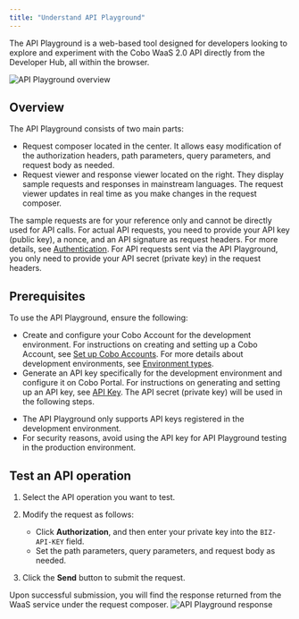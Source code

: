 ```yaml
---
title: "Understand API Playground"
---
```


The API Playground is a web-based tool designed for developers looking to explore and experiment with the Cobo WaaS 2.0 API directly from the Developer Hub, all within the browser.

![API Playground overview](/v2/images/api-reference/playground-overview.png)

## Overview

The API Playground consists of two main parts:

- Request composer located in the center. It allows easy modification of the authorization headers, path parameters, query parameters, and request body as needed.
- Request viewer and response viewer located on the right. They display sample requests and responses in mainstream languages. The request viewer updates in real time as you make changes in the request composer.

<Note>The sample requests are for your reference only and cannot be directly used for API calls. For actual API requests, you need to provide your API key (public key), a nonce, and an API signature as request headers. For more details, see <a href="/v2/guides/overview/cobo-auth">Authentication</a>. For API requests sent via the API Playground, you only need to provide your API secret (private key) in the request headers.</Note>

## Prerequisites

To use the API Playground, ensure the following:

- Create and configure your Cobo Account for the development environment. For instructions on creating and setting up a Cobo Account, see [Set up Cobo Accounts](https://manuals.cobo.com/en/accounts/sign-up). For more details about development environments, see [Environment types](/v2/guides/overview/environments).
- Generate an API key specifically for the development environment and configure it on Cobo Portal. For instructions on generating and setting up an API key, see [API Key](/v2/guides/overview/cobo-auth#api-key). The API secret (private key) will be used in the following steps.

<Note><ul><li>The API Playground only supports API keys registered in the development environment.</li><li>For security reasons, avoid using the API key for API Playground testing in the production environment.</li></ul></Note>

## Test an API operation

1. Select the API operation you want to test.
2. Modify the request as follows:

   - Click **Authorization**, and then enter your private key into the `BIZ-API-KEY` field.
   - Set the path parameters, query parameters, and request body as needed.

3. Click the **Send** button to submit the request.

Upon successful submission, you will find the response returned from the WaaS service under the request composer.
![API Playground response](/v2/images/api-reference/playground-response.png)
